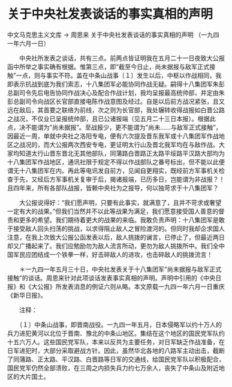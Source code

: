 # 关于中央社发表谈话的事实真相的声明

中文马克思主义文库 -> 周恩来
关于中央社发表谈话的事实真相的声明
（一九四一年六月一日）


　　中央社所发表之谈话，共有三点。前两点皆证明我在五月二十一日夜致大公报函中所举之事实确有根据。惟第三点，即"截至今日止，尚未据报与敌军正式接触"一点，则与事实不符。盖在中条山战事〔１〕发生以后，中枢以作战相同，我即表示抗战到底为我们索志，十八集团军必能协同作战无疑。嗣得十八集团军朱彭总副司令先后电告协同作战决心及配合作战计划，我均呈报最高统帅部，并定由朱彭总副司令向战区长官部直接电陈作战意图及经过。自是以后前方战况紧张，且又远在敌后，其首要之联络为前线，次之则为长官部，我处辗转收得战报如白晋公路之战况，不仅业已呈报统帅部，且已公诸报端（见五月二十三日本报）。根据此点，决不能谓为"尚未据报"。至战报少，更不能谓为"尚未......与敌军正式接触"，因最近一周，单就中央社之洛阳专电，便有六次提及晋东我军或十八集团军作战地区之战况的，而大公报两次西安专电，更证明太行山及晋北我军均在与敌作战。大家均知道太行山晋东晋北无其他部队，同蒲路白晋路正太路平绥路平汉路大部均为十八集团军作战地区，通讯社限于规定不得以作战部队之番号标出，但不能以此便谓无十八集团军在内。再此等电讯发自前方，见闻自更翔实，既经前方军事机关检查于先，又经后方军事机关复审于后，揭诸报端，已历多日，岂能谓为非战报？！且四年来，所有各部队战报，皆赖中央社为之报导，何以独苛求于十八集团军？

　　大公报说得好："我们愿声明，只要有此事实，就满意了，且并不苛求或奢望一定有大的战果。"但我们当然并不以此等战果为满足，我们愿意接受国人善意的督责和更多的希望。我们期待着更大的战果的来临。我敢负责声明：十八集团军是敢于接受敌人回头扫荡的挑战，以求得阻止敌人之冒险渡河的。但同时我却企求国人注意，在我上次致大公报公函发表以后，敌人挑拨的谰言，已停止了，但最近两日却又广播起来了。我们应勉励勿为敌人流言所动，更勿为敌人挑拨所中。我们全中国军民应团结成一个铁拳一样，好击碎敌人的进攻，也击碎敌人的挑拨流言！



　　＊一九四一年五月三十日，中央社发表关于十八集团军"尚未据报与敌军正式接触"的谈话。周恩来针对此项谈话发表事实真相的声明。声明中引用的《中央日报》和《大公报》所发表消息的例证六则从略。本文原载一九四一年六月一日重庆《新华日报》。

　　注释：

　　〔１〕中条山战事，即晋南战役。一九四一年五月，日本侵略军以约十万人的兵力进犯黄河以北位于晋南、豫北的中条山地区。集结在这个地区的国民党军队约十五六万人。这些国民党军队，本来以反共为主要任务，对日军缺乏作战准备，在日军进犯时，大部分采取避战方针。因此，虽然华北各地的八路军主动出击，截断了同蒲路、正太路、平汉路、白晋路等日军的交通线，给国民党军队以积极配合，国民党军仍然全部溃败，在三周之内损失兵力约七万余人，丧失了中条山及附近地区的大片国土。



